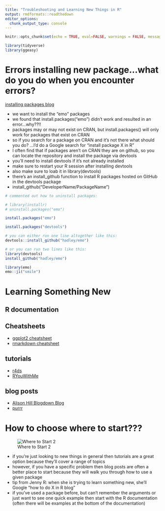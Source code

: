 ```yaml
---
title: "Troubleshooting and Learning New Things in R"
output: rmdformats::readthedown
editor_options: 
  chunk_output_type: console
---
```


```r
knitr::opts_chunk$set(echo = TRUE, eval=FALSE, warnings = FALSE, message = FALSE)
```

```r
library(tidyverse)
library(ggeasy)
```

# Errors installing new package...what do you do when you encounter errors?

[installing packages blog](https://www.littlemissdata.com/blog/r-package-install)

- we want to install the “emo” packages
- we found that install.packages(“emo”) didn’t work and resulted in an error…why??!!
- packages may or may not exist on CRAN, but install.packages() will only work for packages that exist on CRAN
- so if you search for a package on CRAN and it’s not there what should you do? …I’d do a Google search for “install package X in R”
- I often find that if packages aren’t on CRAN they are on github, so you can locate the repository and install the package via devtools
- you’ll need to install devtools if it’s not already installed
- make sure to restart your R session after installing devtools
- also make sure to loab it in library(devtools)
- there’s an install_github function to install R packages hosted on GitHub in the devtools package 
- install_github(“DeveloperName/PackageName”)
```r
# commented out how to uninstall packages:

# library(installr)
# uninstall.packages("emo")

install.packages("emo") 

install.packages("devtools")

# you can either run one line altogether like this:
devtools::install_github("hadley/emo")

# or you can run two lines like this:
library(devtools)
install_github("hadley/emo")

```


```r
library(emo)
emo::ji("smile")
```

# Learning Something New

## R documentation
## Cheatsheets

- [ggplot2 cheatsheet](https://www.rstudio.com/wp-content/uploads/2015/03/ggplot2-cheatsheet.pdf)
- [rmarkdown cheatsheet](https://www.rstudio.com/wp-content/uploads/2015/02/rmarkdown-cheatsheet.pdf)

## tutorials

- [r4ds](https://r4ds.had.co.nz/)
- [RYouWithMe](https://rladiessydney.org/courses/ryouwithme/)

## blog posts 

- [Alison Hill Blogdown Blog](https://alison.rbind.io/post/2017-06-12-up-and-running-with-blogdown/)
- [purrr](http://www.rebeccabarter.com/blog/2019-08-19_purrr/)

# How to choose where to start???

![Where to Start 2](quad_oriented.png)

- if you're just looking to new things in general then tutorials are a great option because they'll cover a range of topics
- however, if you have a specific problem then blog posts are often a better place to start because they will walk you through how to use a given package
- tip from Jenny R: when she is trying to learn something new, she'll Google "how to do X in R blog"
- if you've used a package before, but can't remember the arguments or just want to see one quick example then start with the R documentation (often there will be examples at the bottom of the documentation)
